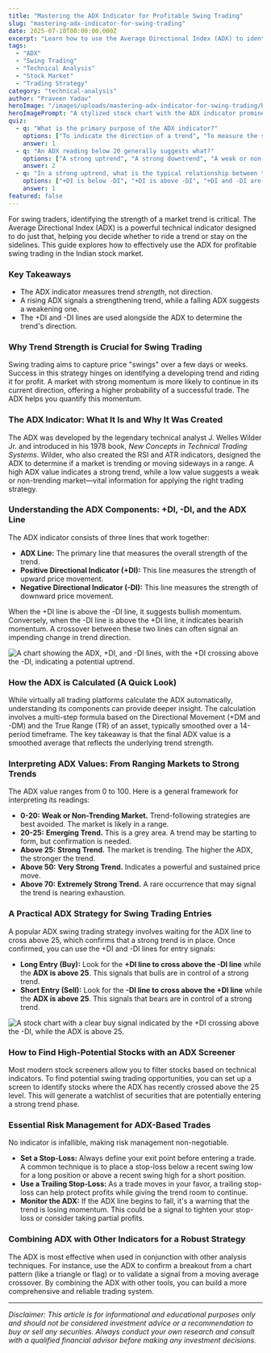 ```yaml
---
title: "Mastering the ADX Indicator for Profitable Swing Trading"
slug: "mastering-adx-indicator-for-swing-trading"
date: 2025-07-10T00:00:00.000Z
excerpt: "Learn how to use the Average Directional Index (ADX) to identify strong trends and enhance your swing trading strategy. This guide covers ADX basics, interpretation, and practical entry and exit techniques for the Indian market."
tags:
  - "ADX"
  - "Swing Trading"
  - "Technical Analysis"
  - "Stock Market"
  - "Trading Strategy"
category: "technical-analysis"
author: "Praveen Yadav"
heroImage: "/images/uploads/mastering-adx-indicator-for-swing-trading/hero-image.jpg"
heroImagePrompt: "A stylized stock chart with the ADX indicator prominently displayed, showing a strong upward trend, symbolizing profitable swing trading."
quiz:
  - q: "What is the primary purpose of the ADX indicator?"
    options: ["To indicate the direction of a trend", "To measure the strength of a trend", "To predict future price movements"]
    answer: 1
  - q: "An ADX reading below 20 generally suggests what?"
    options: ["A strong uptrend", "A strong downtrend", "A weak or non-trending market"]
    answer: 2
  - q: "In a strong uptrend, what is the typical relationship between the +DI and -DI lines?"
    options: ["+DI is below -DI", "+DI is above -DI", "+DI and -DI are intertwined"]
    answer: 1
featured: false
---
```


For swing traders, identifying the strength of a market trend is critical. The Average Directional Index (ADX) is a powerful technical indicator designed to do just that, helping you decide whether to ride a trend or stay on the sidelines. This guide explores how to effectively use the ADX for profitable swing trading in the Indian stock market.

### Key Takeaways

*   The ADX indicator measures trend *strength*, not direction.
*   A rising ADX signals a strengthening trend, while a falling ADX suggests a weakening one.
*   The +DI and -DI lines are used alongside the ADX to determine the trend's direction.

### Why Trend Strength is Crucial for Swing Trading

Swing trading aims to capture price "swings" over a few days or weeks. Success in this strategy hinges on identifying a developing trend and riding it for profit. A market with strong momentum is more likely to continue in its current direction, offering a higher probability of a successful trade. The ADX helps you quantify this momentum.

### The ADX Indicator: What It Is and Why It Was Created

The ADX was developed by the legendary technical analyst J. Welles Wilder Jr. and introduced in his 1978 book, *New Concepts in Technical Trading Systems*. Wilder, who also created the RSI and ATR indicators, designed the ADX to determine if a market is trending or moving sideways in a range. A high ADX value indicates a strong trend, while a low value suggests a weak or non-trending market—vital information for applying the right trading strategy.

### Understanding the ADX Components: +DI, -DI, and the ADX Line

The ADX indicator consists of three lines that work together:

*   **ADX Line:** The primary line that measures the overall strength of the trend.
*   **Positive Directional Indicator (+DI):** This line measures the strength of upward price movement.
*   **Negative Directional Indicator (-DI):** This line measures the strength of downward price movement.

When the +DI line is above the -DI line, it suggests bullish momentum. Conversely, when the -DI line is above the +DI line, it indicates bearish momentum. A crossover between these two lines can often signal an impending change in trend direction.

![A chart showing the ADX, +DI, and -DI lines, with the +DI crossing above the -DI, indicating a potential uptrend.](/images/uploads/mastering-adx-indicator-for-swing-trading/adx-crossover.png)

### How the ADX is Calculated (A Quick Look)

While virtually all trading platforms calculate the ADX automatically, understanding its components can provide deeper insight. The calculation involves a multi-step formula based on the Directional Movement (+DM and -DM) and the True Range (TR) of an asset, typically smoothed over a 14-period timeframe. The key takeaway is that the final ADX value is a smoothed average that reflects the underlying trend strength.

### Interpreting ADX Values: From Ranging Markets to Strong Trends

The ADX value ranges from 0 to 100. Here is a general framework for interpreting its readings:

*   **0-20:** **Weak or Non-Trending Market.** Trend-following strategies are best avoided. The market is likely in a range.
*   **20-25:** **Emerging Trend.** This is a grey area. A trend may be starting to form, but confirmation is needed.
*   **Above 25:** **Strong Trend.** The market is trending. The higher the ADX, the stronger the trend.
*   **Above 50:** **Very Strong Trend.** Indicates a powerful and sustained price move.
*   **Above 70:** **Extremely Strong Trend.** A rare occurrence that may signal the trend is nearing exhaustion.

### A Practical ADX Strategy for Swing Trading Entries

A popular ADX swing trading strategy involves waiting for the ADX line to cross above 25, which confirms that a strong trend is in place. Once confirmed, you can use the +DI and -DI lines for entry signals:

*   **Long Entry (Buy):** Look for the **+DI line to cross above the -DI line** while the **ADX is above 25**. This signals that bulls are in control of a strong trend.
*   **Short Entry (Sell):** Look for the **-DI line to cross above the +DI line** while the **ADX is above 25**. This signals that bears are in control of a strong trend.

![A stock chart with a clear buy signal indicated by the +DI crossing above the -DI, while the ADX is above 25.](/images/uploads/mastering-adx-indicator-for-swing-trading/adx-buy-signal.png)

### How to Find High-Potential Stocks with an ADX Screener

Most modern stock screeners allow you to filter stocks based on technical indicators. To find potential swing trading opportunities, you can set up a screen to identify stocks where the ADX has recently crossed above the 25 level. This will generate a watchlist of securities that are potentially entering a strong trend phase.

### Essential Risk Management for ADX-Based Trades

No indicator is infallible, making risk management non-negotiable.

*   **Set a Stop-Loss:** Always define your exit point before entering a trade. A common technique is to place a stop-loss below a recent swing low for a long position or above a recent swing high for a short position.
*   **Use a Trailing Stop-Loss:** As a trade moves in your favor, a trailing stop-loss can help protect profits while giving the trend room to continue.
*   **Monitor the ADX:** If the ADX line begins to fall, it's a warning that the trend is losing momentum. This could be a signal to tighten your stop-loss or consider taking partial profits.

### Combining ADX with Other Indicators for a Robust Strategy

The ADX is most effective when used in conjunction with other analysis techniques. For instance, use the ADX to confirm a breakout from a chart pattern (like a triangle or flag) or to validate a signal from a moving average crossover. By combining the ADX with other tools, you can build a more comprehensive and reliable trading system.

---
*Disclaimer: This article is for informational and educational purposes only and should not be considered investment advice or a recommendation to buy or sell any securities. Always conduct your own research and consult with a qualified financial advisor before making any investment decisions.*